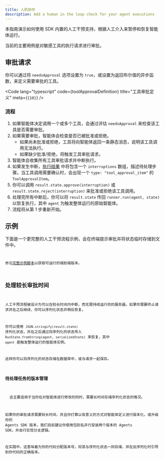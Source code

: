 ```yaml
---
title: 人机协作
description: Add a human in the loop check for your agent executions
---
```



本指南演示如何使用 SDK 内置的人工干预支持，根据人工介入来暂停和恢复智能体运行。

当前的主要用例是对敏感工具的执行请求进行审批。

## 审批请求

你可以通过将 `needsApproval` 选项设置为 `true`，或设置为返回布尔值的异步函数，来定义需要审批的工具。

<Code
  lang="typescript"
  code={toolApprovalDefinition}
  title="工具审批定义"
  meta={`{10}`}
/>

### 流程

1. 如果智能体决定调用一个或多个工具，会通过评估 `needsApproval` 来检查该工具是否需要审批。
2. 如果需要审批，智能体会检查是否已被批准或拒绝。
   - 如果尚未批准或拒绝，工具将向智能体返回一条静态消息，说明该工具调用无法执行。
   - 如果缺少批准/拒绝，将触发工具审批请求。
3. 智能体会收集所有工具审批请求并中断执行。
4. 如果发生中断，[执行结果](/openai-agents-js/zh/guides/results) 中将包含一个 `interruptions` 数组，描述待处理步骤。当工具调用需要确认时，会出现一个 `type: "tool_approval_item"` 的 `ToolApprovalItem`。
5. 你可以调用 `result.state.approve(interruption)` 或 `result.state.reject(interruption)` 来批准或拒绝该工具调用。
6. 处理完所有中断后，你可以将 `result.state` 传回 `runner.run(agent, state)` 以恢复执行，其中 `agent` 为触发整体运行的原始智能体。
7. 流程将从第 1 步重新开始。

## 示例

下面是一个更完整的人工干预流程示例，会在终端提示审批并将状态临时存储到文件中。

<Code
  lang="typescript"
  code={humanInTheLoopExample}
  title="Human in the loop"
/>

参见[完整示例脚本](https://github.com/openai/openai-agents-js/tree/main/examples/agent-patterns/human-in-the-loop.ts)以获取可运行的端到端版本。

## 处理较长审批时间

人工干预流程被设计为可以在较长时间内中断，而无需持续运行你的服务器。如果你需要终止请求并在之后继续，你可以序列化状态并稍后恢复。

你可以使用 `JSON.stringify(result.state)` 序列化状态，并在之后通过将序列化的状态传入 `RunState.fromString(agent, serializedState)` 来恢复，其中 `agent` 是触发整体运行的智能体实例。

这样你可以将序列化的状态存储在数据库中，或与请求一起保存。

### 待处理任务的版本管理

<Aside>
  这主要适用于当你在对智能体进行修改的同时，需要长时间存储序列化状态的情况。
</Aside>

如果你的审批请求需要较长时间，并且你打算以有意义的方式对智能体定义进行版本化，或升级你的 Agents SDK 版本，我们目前建议你使用包别名并行安装两个版本的 Agents SDK，并自行实现分支逻辑。

在实践中，这意味着为你的代码分配版本号，将其与序列化状态一同存储，并在反序列化时引导到你代码的正确版本。
